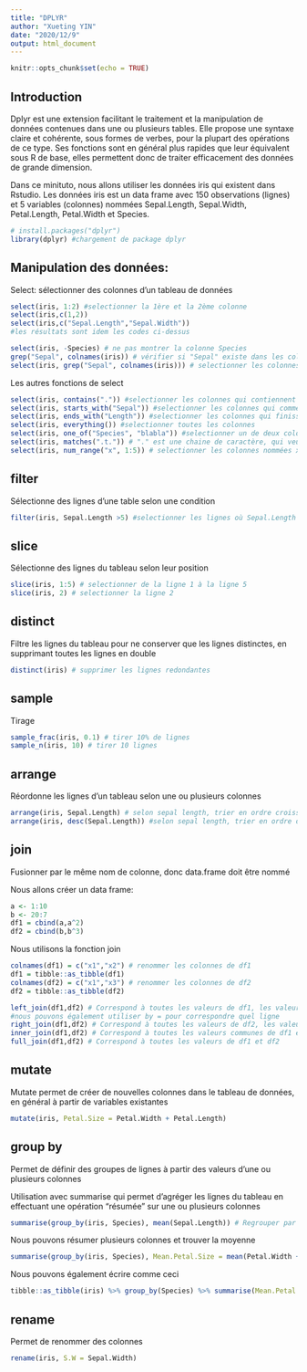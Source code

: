 ---
title: "DPLYR"
author: "Xueting YIN"
date: "2020/12/9"
output: html_document
---

```{r setup, include=FALSE}
knitr::opts_chunk$set(echo = TRUE)
```
## Introduction 
Dplyr est une extension facilitant le traitement et la manipulation de données contenues dans une ou plusieurs tables. Elle propose une syntaxe claire et cohérente, sous formes de verbes, pour la plupart des opérations de ce type. Ses fonctions sont en général plus rapides que leur équivalent sous R de base, elles permettent donc de traiter efficacement des données de grande dimension.

Dans ce minituto, nous allons utiliser les données iris qui existent dans Rstudio. Les données iris est un data frame avec 150 observations (lignes) et 5 variables (colonnes) nommées Sepal.Length, Sepal.Width, Petal.Length, Petal.Width et Species.

```{r eval FALSE, message=FALSE, warning=FALSE, paged.print=FALSE}
# install.packages("dplyr")
library(dplyr) #chargement de package dplyr
```

## Manipulation des données: 

Select: sélectionner des colonnes d’un tableau de données

```{r eval=FALSE}

select(iris, 1:2) #selectionner la 1ère et la 2ème colonne
select(iris,c(1,2))
select(iris,c("Sepal.Length","Sepal.Width")) 
#les résultats sont idem les codes ci-dessus

select(iris, -Species) # ne pas montrer la colonne Species
grep("Sepal", colnames(iris)) # vérifier si "Sepal" existe dans les colonnes de iris et retourner à sa position
select(iris, grep("Sepal", colnames(iris))) # selectionner les colonnes qui contiennent le mot "Sepal"
```

Les autres fonctions de select
```{r eval=FALSE}
select(iris, contains(".")) #selectionner les colonnes qui contiennent "."
select(iris, starts_with("Sepal")) #selectionner les colonnes qui commencent par "Sepal"
select(iris, ends_with("Length")) #selectionner les colonnes qui finissent par "Length"
select(iris, everything()) #selectionner toutes les colonnes
select(iris, one_of("Species", "blabla")) #selectionner un de deux colonnes, même si la colonne blabla n'existe pas dans iris
select(iris, matches(".t.")) # "." est une chaine de caractère, qui veut dire __+t+__, selectionner les colonne contient "t"
select(iris, num_range("x", 1:5)) # selectionner les colonnes nommées x1,x2...x5, ce code n'approprie pas à iris
```

## filter

Sélectionne des lignes d’une table selon une condition
```{r eval=FALSE}
filter(iris, Sepal.Length >5) #selectionner les lignes où Sepal.Length est supérieur à 5.
```
## slice

Sélectionne des lignes du tableau selon leur position
```{r eval=FALSE}
slice(iris, 1:5) # selectionner de la ligne 1 à la ligne 5
slice(iris, 2) # selectionner la ligne 2
```

## distinct

Filtre les lignes du tableau pour ne conserver que les lignes distinctes, en supprimant toutes les lignes en double
```{r eval=FALSE}
distinct(iris) # supprimer les lignes redondantes
```
## sample

Tirage
```{r eval=FALSE}
sample_frac(iris, 0.1) # tirer 10% de lignes
sample_n(iris, 10) # tirer 10 lignes
```
## arrange

Réordonne les lignes d’un tableau selon une ou plusieurs colonnes
```{r eval=FALSE}
arrange(iris, Sepal.Length) # selon sepal length, trier en ordre croissant
arrange(iris, desc(Sepal.Length)) #selon sepal length, trier en ordre décroissant
```

## join

Fusionner par le même nom de colonne, donc data.frame doit être nommé

Nous allons créer un data frame:
```{r eval=FALSE}
a <- 1:10
b <- 20:7
df1 = cbind(a,a^2)
df2 = cbind(b,b^3)
```
Nous utilisons la fonction join
```{r eval=FALSE}
colnames(df1) = c("x1","x2") # renommer les colonnes de df1
df1 = tibble::as_tibble(df1)
colnames(df2) = c("x1","x3") # renommer les colonnes de df2
df2 = tibble::as_tibble(df2)

left_join(df1,df2) # Correspond à toutes les valeurs de df1, les valeurs qui n'existent pas dans df2 afficheront NA
#nous pouvons également utiliser by = pour correspondre quel ligne 
right_join(df1,df2) # Correspond à toutes les valeurs de df2, les valeurs qui n'existent pas dans df1 afficheront NA
inner_join(df1,df2) # Correspond à toutes les valeurs communes de df1 et df2
full_join(df1,df2) # Correspond à toutes les valeurs de df1 et df2
```

## mutate

Mutate permet de créer de nouvelles colonnes dans le tableau de données, en général à partir de variables existantes
```{r eval=FALSE}
mutate(iris, Petal.Size = Petal.Width + Petal.Length)
```

## group by 

Permet de définir des groupes de lignes à partir des valeurs d’une ou plusieurs colonnes

Utilisation avec summarise qui permet d’agréger les lignes du tableau en effectuant une opération “résumée” sur une ou plusieurs colonnes
```{r eval=FALSE}
summarise(group_by(iris, Species), mean(Sepal.Length)) # Regrouper par Species et trouver la moyenne
```

Nous pouvons résumer plusieurs colonnes et trouver la moyenne
```{r message=FALSE, warning=FALSE}
summarise(group_by(iris, Species), Mean.Petal.Size = mean(Petal.Width + Petal.Length), Mean.Sepal.Size = mean(Sepal.Width + Sepal.Length))
```

Nous pouvons également écrire comme ceci
```{r message=FALSE, warning=FALSE}
tibble::as_tibble(iris) %>% group_by(Species) %>% summarise(Mean.Petal.Size = mean(Petal.Width + Petal.Length), Mean.Sepal.Size = mean(Sepal.Width + Sepal.Length))
```

## rename
Permet de renommer des colonnes
```{r eval=FALSE}
rename(iris, S.W = Sepal.Width)
```
